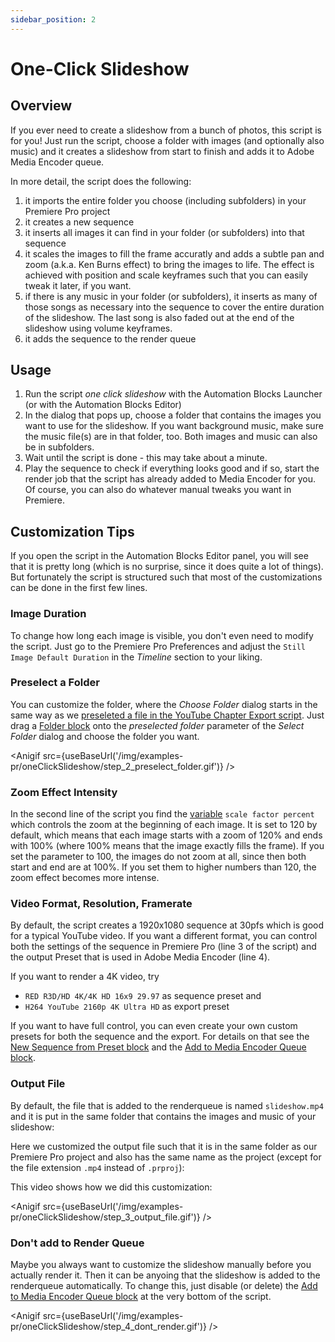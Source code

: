 ```yaml
---
sidebar_position: 2
---
```



# One-Click Slideshow

## Overview

If you ever need to create a slideshow from a bunch of photos, this script is for you! Just run the script, choose a folder with images (and optionally also music) and it creates a slideshow from start to finish and adds it to Adobe Media Encoder queue.

In more detail, the script does the following:

1. it imports the entire folder you choose (including subfolders) in your Premiere Pro project
2. it creates a new sequence
3. it inserts all images it can find in your folder (or subfolders) into that sequence
4. it scales the images to fill the frame accuratly and adds a subtle pan and zoom (a.k.a. Ken Burns effect) to bring the images to life. The effect is achieved with position and scale keyframes such that you can easily tweak it later, if you want.
5. if there is any music in your folder (or subfolders), it inserts as many of those songs as necessary into the sequence to cover the entire duration of the slideshow. The last song is also faded out at the end of the slideshow using volume keyframes.
6. it adds the sequence to the render queue

## Usage

<Youtube id="JZTiUNnHtEI" />

1. Run the script *one click slideshow* with the Automation Blocks Launcher (or with the Automation Blocks Editor)
2. In the dialog that pops up, choose a folder that contains the images you want to use for the slideshow. If you want background music, make sure the music file(s) are in that folder, too. Both images and music can also be in subfolders.
3. Wait until the script is done - this may take about a minute.
4. Play the sequence to check if everything looks good and if so, start the render job that the script has already added to Media Encoder for you. Of course, you can also do whatever manual tweaks you want in Premiere.

## Customization Tips

If you open the script in the Automation Blocks Editor panel, you will see that it is pretty long (which is no surprise, since it does quite a lot of things). But fortunately the script is structured such that most of the customizations can be done in the first few lines.

<RetinaImg src="/img/examples-pr/oneClickSlideshow/oneClickSlideshow_customization_overview.png" alt="customization overview"/>

### Image Duration

To change how long each image is visible, you don't even need to modify the script. Just go to the Premiere Pro Preferences and adjust the  `Still Image Default Duration` in the *Timeline* section to your liking.

<RetinaImg src="/img/examples-pr/oneClickSlideshow/still_image_default_duration.png" alt="customization overview"/>

### Preselect a Folder

You can customize the folder, where the *Choose Folder* dialog starts in the same way as we [preseleted a file in the YouTube Chapter Export script](youTubeChapterMarkers#preselectFile). Just drag a [Folder block](../block-reference/files#block_extendscript_folder) onto the *preselected folder* parameter of the *Select Folder* dialog and choose the folder you want.

<Anigif src={useBaseUrl('/img/examples-pr/oneClickSlideshow/step_2_preselect_folder.gif')} />

### Zoom Effect Intensity

<RetinaImg src="/img/examples-pr/oneClickSlideshow/oneClickSlideshow_customization_scale_factor.png" alt="customization of scale factor"/>

In the second line of the script you find the [variable](../block-reference/variables.mdx) `scale factor percent` which controls the zoom at the beginning of each image. It is set to 120 by default, which means that each image starts with a zoom of 120% and ends with 100% (where 100% means that the image exactly fills the frame). If you set the parameter to 100, the images do not zoom at all, since then both start and end are at 100%. If you set them to higher numbers than 120, the zoom effect becomes more intense.

### Video Format, Resolution, Framerate

By default, the script creates a 1920x1080 sequence at 30pfs which is good for a typical YouTube video. If you want a different format, you can control both the settings of the sequence in Premiere Pro (line 3 of the script) and the output Preset that is used in Adobe Media Encoder (line 4).

<RetinaImg src="/img/examples-pr/oneClickSlideshow/oneClickSlideshow_customization_format.png" alt="customization of video format"/>

If you want to render a 4K video, try 

- `RED R3D/HD 4K/4K HD 16x9 29.97` as sequence preset and
- `H264 YouTube 2160p 4K Ultra HD` as export preset

If you want to have full control, you can even create your own custom presets for both the sequence and the export. For details on that see the [New Sequence from Preset block](../block-reference/prSequence#block_pr_new_sequence) and the [Add to Media Encoder Queue block](../block-reference/prRendering#block_media_encoder_render).

### Output File

By default, the file that is added to the renderqueue is named `slideshow.mp4` and it is put in the same folder that contains the images and music of your slideshow:

<RetinaImg src="/img/examples-pr/oneClickSlideshow/oneClickSlideshow_customization_output_file.png" alt="customization of output file"/>

Here we customized the output file such that it is in the same folder as our Premiere Pro project and also has the same name as the project (except for the file extension `.mp4` instead of `.prproj`):

<RetinaImg src="/img/examples-pr/oneClickSlideshow/oneClickSlideshow_customization_output_file_project.png" alt="customization of output file"/>

This video shows how we did this customization:

<Anigif src={useBaseUrl('/img/examples-pr/oneClickSlideshow/step_3_output_file.gif')} />

### Don't add to Render Queue

Maybe you always want to customize the slideshow manually before you actually render it. Then it can be anyoing that the slideshow is added to the renderqueue automatically. To change this, just disable (or delete) the [Add to Media Encoder Queue block](../block-reference/prRendering#block_media_encoder_render) at the very bottom of the script.

<Anigif src={useBaseUrl('/img/examples-pr/oneClickSlideshow/step_4_dont_render.gif')} />

